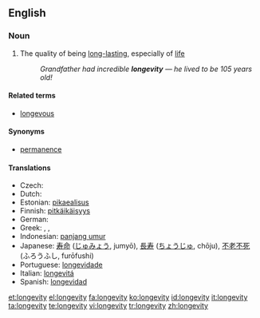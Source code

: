 ==English==

===Noun===
{{en-noun|longevities}}

# The quality of being [[long-lasting]], especially of [[life]]
#: ''Grandfather had incredible '''longevity''' &mdash; he lived to be 105 years old!''

====Related terms====
*[[longevous]]

====Synonyms====
*[[permanence]]

====Translations====
* Czech: {{t-|cs|dlouhověkost|f}}
* Dutch: {{t+|nl|levensduur|m}}
* Estonian: [[pikaealisus]]
* Finnish: [[pitkäikäisyys]]
* German: {{t-|de|Langlebigkeit|f}}
* Greek: {{t|el|μακροζωία|sc=Grek}}, {{t|el|μακροβιότητα|sc=Grek}}, {{t|el|μακροημέρευση|sc=Grek}}
* Indonesian: [[panjang umur]]
* Japanese: [[寿命]] ([[じゅみょう]], jumyō), [[長寿]] ([[ちょうじゅ]], chōju), [[不老不死]] (ふろうふし, furōfushi)
* Portuguese: [[longevidade]]
* Italian: [[longevitá]]
* Spanish: [[longevidad]] {{f}}

[[et:longevity]]
[[el:longevity]]
[[fa:longevity]]
[[ko:longevity]]
[[id:longevity]]
[[it:longevity]]
[[ta:longevity]]
[[te:longevity]]
[[vi:longevity]]
[[tr:longevity]]
[[zh:longevity]]